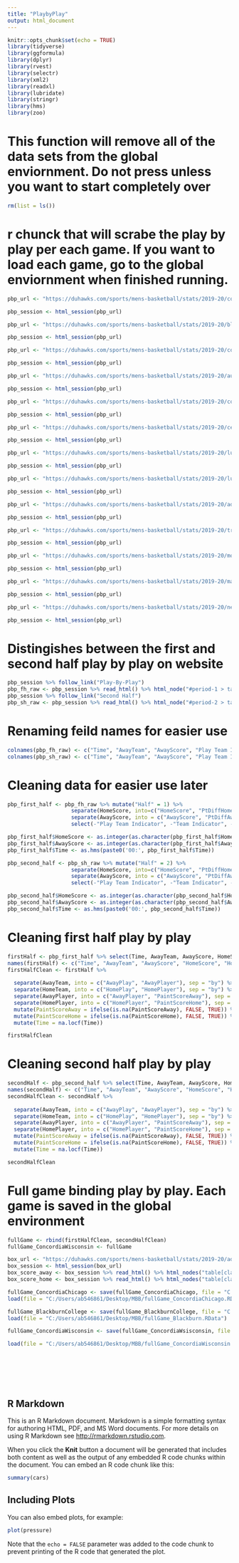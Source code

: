 ```yaml
---
title: "PlaybyPlay"
output: html_document
---
```


```r
knitr::opts_chunk$set(echo = TRUE)
library(tidyverse)
library(ggformula)
library(dplyr)
library(rvest)
library(selectr)
library(xml2)
library(readxl)
library(lubridate)
library(stringr)
library(hms)
library(zoo)
```

# This function will remove all of the data sets from the global enviornment. Do not press unless you want to start completely over
``` r
rm(list = ls())
```

# r chunck that will scrabe the play by play per each game. If you want to load each game, go to the global enviornment when finished running.
``` r
pbp_url <- "https://duhawks.com/sports/mens-basketball/stats/2019-20/concordia-university-chicago/boxscore/5902"

pbp_session <- html_session(pbp_url)
```

``` r
pbp_url <- "https://duhawks.com/sports/mens-basketball/stats/2019-20/blackburn-college/boxscore/5903"

pbp_session <- html_session(pbp_url)
```

``` r
pbp_url <- "https://duhawks.com/sports/mens-basketball/stats/2019-20/concordia-university-wis-/boxscore/5904"

pbp_session <- html_session(pbp_url)
```

``` r
pbp_url <- "https://duhawks.com/sports/mens-basketball/stats/2019-20/augustana-college-il-/boxscore/5905"

pbp_session <- html_session(pbp_url)
```

``` r
pbp_url <- "https://duhawks.com/sports/mens-basketball/stats/2019-20/college-of-st-scholastica/boxscore/5906"

pbp_session <- html_session(pbp_url)
```

```r
pbp_url <- "https://duhawks.com/sports/mens-basketball/stats/2019-20/central-college/boxscore/5907"

pbp_session <- html_session(pbp_url)
```

``` r
pbp_url <- "https://duhawks.com/sports/mens-basketball/stats/2019-20/luther-college/boxscore/5908"

pbp_session <- html_session(pbp_url)
```

``` r
pbp_url <- "https://duhawks.com/sports/mens-basketball/stats/2019-20/luther-college/boxscore/5908"

pbp_session <- html_session(pbp_url)
```

```r
pbp_url <- "https://duhawks.com/sports/mens-basketball/stats/2019-20/adrian-college/boxscore/5910"

pbp_session <- html_session(pbp_url)
```

``` r
pbp_url <- "https://duhawks.com/sports/mens-basketball/stats/2019-20/trine-university/boxscore/5911"

pbp_session <- html_session(pbp_url)
```

``` r
pbp_url <- "https://duhawks.com/sports/mens-basketball/stats/2019-20/monmouth-college/boxscore/5912"

pbp_session <- html_session(pbp_url)
```

``` r
pbp_url <- "https://duhawks.com/sports/mens-basketball/stats/2019-20/macmurray-college/boxscore/5913"

pbp_session <- html_session(pbp_url)
```

``` r
pbp_url <- "https://duhawks.com/sports/mens-basketball/stats/2019-20/nebraska-wesleyan-university/boxscore/5914"

pbp_session <- html_session(pbp_url)
```

# Distingishes between the first and second half play by play on website
```r
pbp_session %>% follow_link("Play-By-Play")
pbp_fh_raw <- pbp_session %>% read_html() %>% html_node("#period-1 > table") %>% html_table()
pbp_session %>% follow_link("Second Half")
pbp_sh_raw <- pbp_session %>% read_html() %>% html_node("#period-2 > table") %>% html_table()
```

# Renaming feild names for easier use
``` r
colnames(pbp_fh_raw) <- c("Time", "AwayTeam", "AwayScore", "Play Team Indicator", "HomeScore", "HomeTeam", "GameScore", "Team Indicator", "Play")
colnames(pbp_sh_raw) <- c("Time", "AwayTeam", "AwayScore", "Play Team Indicator", "HomeScore", "HomeTeam", "GameScore", "Team Indicator", "Play")
```

# Cleaning data for easier use later
``` r
pbp_first_half <- pbp_fh_raw %>% mutate("Half" = 1) %>% 
                    separate(HomeScore, into=c("HomeScore", "PtDiffHome")) %>% 
                    separate(AwayScore, into = c("AwayScore", "PtDiffAway")) %>%
                    select(-"Play Team Indicator", -"Team Indicator", -PtDiffAway, -PtDiffHome)

pbp_first_half$HomeScore <- as.integer(as.character(pbp_first_half$HomeScore))
pbp_first_half$AwayScore <- as.integer(as.character(pbp_first_half$AwayScore))
pbp_first_half$Time <- as.hms(paste0('00:', pbp_first_half$Time))

pbp_second_half <- pbp_sh_raw %>% mutate("Half" = 2) %>% 
                    separate(HomeScore, into=c("HomeScore", "PtDiffHome")) %>% 
                    separate(AwayScore, into = c("AwayScore", "PtDiffAway")) %>%
                    select(-"Play Team Indicator", -"Team Indicator", -PtDiffAway, -PtDiffHome)

pbp_second_half$HomeScore <- as.integer(as.character(pbp_second_half$HomeScore))
pbp_second_half$AwayScore <- as.integer(as.character(pbp_second_half$AwayScore))
pbp_second_half$Time <- as.hms(paste0('00:', pbp_second_half$Time))
```

# Cleaning first half play by play
``` r
firstHalf <- pbp_first_half %>% select(Time, AwayTeam, AwayScore, HomeScore, HomeTeam, GameScore) %>% separate(GameScore, into = c("LeadingTeam", "AwaytoHome", "Difference"), sep = " ")
names(firstHalf) <- c("Time", "AwayTeam", "AwayScore", "HomeScore", "HomeTeam", "LeadingTeam", "AwaytoHome", "Difference")
firstHalfClean <- firstHalf %>% 
  
  separate(AwayTeam, into = c("AwayPlay", "AwayPlayer"), sep = "by") %>% 
  separate(HomeTeam, into = c("HomePlay", "HomePlayer"), sep = "by") %>% 
  separate(AwayPlayer, into = c("AwayPlayer", "PaintScoreAway"), sep = "\\(") %>%
  separate(HomePlayer, into = c("HomePlayer", "PaintScoreHome"), sep = "\\(") %>%
  mutate(PaintScoreAway = ifelse(is.na(PaintScoreAway), FALSE, TRUE)) %>%
  mutate(PaintScoreHome = ifelse(is.na(PaintScoreHome), FALSE, TRUE)) %>%
  mutate(Time = na.locf(Time))

firstHalfClean
```

# Cleaning second half play by play
``` r
secondHalf <- pbp_second_half %>% select(Time, AwayTeam, AwayScore, HomeScore, HomeTeam, GameScore) %>% separate(GameScore, into = c("LeadingTeam", "AwaytoHome", "Difference"), sep = " ")
names(secondHalf) <- c("Time", "AwayTeam", "AwayScore", "HomeScore", "HomeTeam", "LeadingTeam", "AwaytoHome", "Difference")
secondHalfClean <- secondHalf %>% 
  
  separate(AwayTeam, into = c("AwayPlay", "AwayPlayer"), sep = "by") %>% 
  separate(HomeTeam, into = c("HomePlay", "HomePlayer"), sep = "by") %>% 
  separate(AwayPlayer, into = c("AwayPlayer", "PaintScoreAway"), sep = "\\(") %>%
  separate(HomePlayer, into = c("HomePlayer", "PaintScoreHome"), sep = "\\(") %>%
  mutate(PaintScoreAway = ifelse(is.na(PaintScoreAway), FALSE, TRUE)) %>%
  mutate(PaintScoreHome = ifelse(is.na(PaintScoreHome), FALSE, TRUE)) %>%
  mutate(Time = na.locf(Time))

secondHalfClean
```

# Full game binding play by play. Each game is saved in the global environment
``` r
fullGame <- rbind(firstHalfClean, secondHalfClean)
fullGame_ConcordiaWisconsin <- fullGame
```

```r
box_url <- "https://duhawks.com/sports/mens-basketball/stats/2019-20/adrian-college/boxscore/5910"
box_session <- html_session(box_url)
box_score_away <- box_session %>% read_html() %>% html_nodes("table[class*=\"overall-stats\"]") %>% .[1] %>% html_table()
box_score_home <- box_session %>% read_html() %>% html_nodes("table[class*=\"overall-stats\"]") %>% .[3] %>% html_table()
```

``` r
fullGame_ConcordiaChicago <- save(fullGame_ConcordiaChicago, file = "C:/Users/ab546861/Desktop/MBB/fullGame_ConcordiaChicago.RData")
load(file = "C:/Users/ab546861/Desktop/MBB/fullGame_ConcordiaChicago.RData")
```

``` r
fullGame_BlackburnCollege <- save(fullGame_BlackburnCollege, file = "C:/Users/ab546861/Desktop/MBB/fullGame_Blackburn.RData")
load(file = "C:/Users/ab546861/Desktop/MBB/fullGame_Blackburn.RData")
```

``` r
fullGame_ConcordiaWisconsin <- save(fullGame_ConcordiaWsisconsin, file = "C:/Users/ab546861/Desktop/MBB/fullGame_ConcordiaWisconsin.RData")

load(file = "C:/Users/ab546861/Desktop/MBB/fullGame_ConcordiaWisconsin.RData")
```

``` r

```

``` r

```

``` r

```

``` r

```

``` r

```

``` r

```


## R Markdown

This is an R Markdown document. Markdown is a simple formatting syntax for authoring HTML, PDF, and MS Word documents. For more details on using R Markdown see <http://rmarkdown.rstudio.com>.

When you click the **Knit** button a document will be generated that includes both content as well as the output of any embedded R code chunks within the document. You can embed an R code chunk like this:

```r
summary(cars)
```

## Including Plots

You can also embed plots, for example:

```r
plot(pressure)
```

Note that the `echo = FALSE` parameter was added to the code chunk to prevent printing of the R code that generated the plot.

